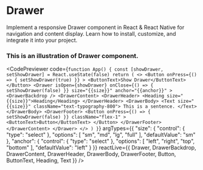 
# Drawer

Implement a responsive Drawer component in React & React Native for navigation and content display. Learn how to install, customize, and integrate it into your project.


### This is an illustration of Drawer component.
<CodePreviewer
  code={`function App() {
  const [showDrawer, setShowDrawer] = React.useState(false)
  return (
    <>
      <Button
        onPress={() => {
          setShowDrawer(true)
        }}
      >
        <ButtonText>Show Drawer</ButtonText>
      </Button>
      <Drawer
        isOpen={showDrawer}
        onClose={() => {
          setShowDrawer(false)
        }}
        size="{{size}}"
        anchor="{{anchor}}"
      >
        <DrawerBackdrop />
        <DrawerContent>
          <DrawerHeader>
            <Heading size="{{size}}">Heading</Heading>
          </DrawerHeader>
          <DrawerBody>
            <Text size="{{size}}" className="text-typography-800">
              This is a sentence.
            </Text>
          </DrawerBody>
          <DrawerFooter>
            <Button
              onPress={() => {
                setShowDrawer(false)
              }}
              className="flex-1"
            >
              <ButtonText>Button</ButtonText>
            </Button>
          </DrawerFooter>
        </DrawerContent>
      </Drawer>
    </>
  )
}`}
  argTypes={{
  "size": {
    "control": {
      "type": "select"
    },
    "options": [
      "sm",
      "md",
      "lg",
      "full"
    ],
    "defaultValue": "sm"
  },
  "anchor": {
    "control": {
      "type": "select"
    },
    "options": [
      "left",
      "right",
      "top",
      "bottom"
    ],
    "defaultValue": "left"
  }
}}
  reactLive={{ Drawer, DrawerBackdrop, DrawerContent, DrawerHeader, DrawerBody, DrawerFooter, Button, ButtonText, Heading, Text }}
/>